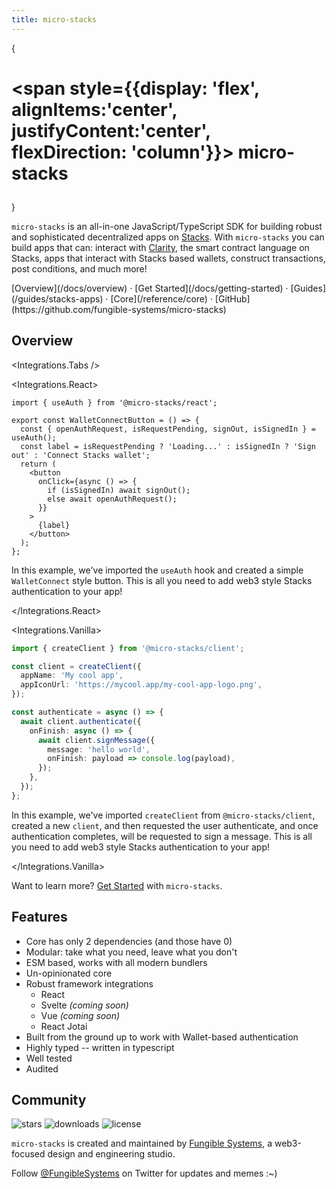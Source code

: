 ```yaml
---
title: micro-stacks
---
```



{<h1 className="text-center font-extrabold md:text-5xl mt-8">

<span style={{display: 'flex', alignItems:'center', justifyContent:'center', flexDirection: 'column'}}>
<Logo size='64' />
<span>micro-stacks</span>
</span>
</h1>}

`micro-stacks` is an all-in-one JavaScript/TypeScript SDK for building robust and sophisticated decentralized apps on [Stacks](https://stacks.co).
With `micro-stacks` you can build apps that can: interact with [Clarity](https://clarity-lang.org), the smart contract language on Stacks,
apps that interact with Stacks based wallets, construct transactions, post conditions, and much more!

<div className="mt-16 mb-20 text-center">
  [Overview](/docs/overview) · [Get Started](/docs/getting-started) · [Guides](/guides/stacks-apps)
  · [Core](/reference/core) · [GitHub](https://github.com/fungible-systems/micro-stacks)
</div>

## Overview

<Integrations.Tabs />

<Integrations.React>

```tsx
import { useAuth } from '@micro-stacks/react';

export const WalletConnectButton = () => {
  const { openAuthRequest, isRequestPending, signOut, isSignedIn } = useAuth();
  const label = isRequestPending ? 'Loading...' : isSignedIn ? 'Sign out' : 'Connect Stacks wallet';
  return (
    <button
      onClick={async () => {
        if (isSignedIn) await signOut();
        else await openAuthRequest();
      }}
    >
      {label}
    </button>
  );
};
```

In this example, we've imported the `useAuth` hook and created a simple `WalletConnect` style button. This is all you need to add
web3 style Stacks authentication to your app!

</Integrations.React>

<Integrations.Vanilla>

```typescript
import { createClient } from '@micro-stacks/client';

const client = createClient({
  appName: 'My cool app',
  appIconUrl: 'https://mycool.app/my-cool-app-logo.png',
});

const authenticate = async () => {
  await client.authenticate({
    onFinish: async () => {
      await client.signMessage({
        message: 'hello world',
        onFinish: payload => console.log(payload),
      });
    },
  });
};
```

In this example, we've imported `createClient` from `@micro-stacks/client`, created a new `client`, and then requested the user
authenticate, and once authentication completes, will be requested to sign a message. This is all you need to add web3 style
Stacks authentication to your app!

</Integrations.Vanilla>

Want to learn more? [Get Started](/docs/getting-started) with `micro-stacks`.

## Features

- Core has only 2 dependencies (and those have 0)
- Modular: take what you need, leave what you don't
- ESM based, works with all modern bundlers
- Un-opinionated core
- Robust framework integrations
  - React
  - Svelte _(coming soon)_
  - Vue _(coming soon)_
  - React Jotai
- Built from the ground up to work with Wallet-based authentication
- Highly typed -- written in typescript
- Well tested
- Audited

## Community

<p className="flex h-6">
  <img
    alt="stars"
    src="https://badgen.net/github/stars/fungible-systems/micro-stacks"
    className="inline-block mr-2"
  />
  <img
    alt="downloads"
    src="https://badgen.net/npm/dt/micro-stacks"
    className="inline-block mr-2"
  />
  <img
    alt="license"
    src="https://badgen.net/npm/license/micro-stacks"
    className="inline-block mr-2"
  />
</p>

`micro-stacks` is created and maintained by [Fungible Systems](https://fungible.systems), a web3-focused design and engineering studio.

Follow [@FungibleSystems](https://twitter.com/FungibleSystems) on Twitter for updates and memes :~)
